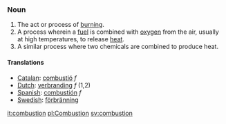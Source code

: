 ===Noun===
#The act or process of [[burn]]ing.
#A process wherein a [[fuel]] is combined with [[oxygen]] from the air, usually at high temperatures, to release [[heat]].
#A similar process where two chemicals are combined to produce heat.

====Translations====
*[[Catalan]]: [[combustió]] ''f''
*[[Dutch]]: [[verbranding]] ''f'' (1,2)
*[[Spanish]]: [[combustión]] ''f''
*[[Swedish]]: [[förbränning]]

[[it:combustion]]
[[pl:Combustion]]
[[sv:combustion]]